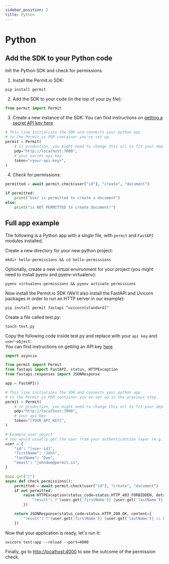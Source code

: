 ```yaml
---
sidebar_position: 2
title: Python
---
```


# Python

## Add the SDK to your Python code

Init the Python SDK and check for permissions.

1. Install the Permit.io SDK:

```
pip install permit
```

2. Add the SDK to your code (in the top of your py file):

```python
from permit import Permit
```

3. Create a new instance of the SDK:
   You can find instructions on [getting a secret API key here](../../tutorials/quickstart#2-get-permitio-api-key)

```python
# This line initializes the SDK and connects your python app
# to the Permit.io PDP container you've set up.
permit = Permit(
    # in production, you might need to change this url to fit your deployment
    pdp="http://localhost:7000",
    # your secret api key
    token="<your-api-key>",
)
```

4. Check for permissions:

```python
permitted = await permit.check(user["id"], "create", "document")

if permitted:
    print("User is permitted to create a document")
else:
    print("is NOT PERMITTED to create document!")
```

## Full app example

The following is a Python app with a single file, with `permit` and `FastAPI` modules installed.

Create a new directory for your new python project:

```
mkdir hello-permissions && cd hello-permissions
```

Optionally, create a new virtual environment for your project (you might need to install pyenv and pyenv-virtualenv):

```
pyenv virtualenv permissions && pyenv activate permissions
```

Now install the Permit.io SDK (We'll also install the FastAPI and Uvicorn packages in order to run an HTTP server in our example):

```
pip install permit fastapi "uvicorn[standard]"
```

Create a file called test.py:

```
touch test.py
```

Copy the following code inside test.py and replace with your `api key` and `user-object`:  
You can find instructions on getting an API key [here](../../tutorials/quickstart#2-get-permitio-api-key)

```python
import asyncio

from permit import Permit
from fastapi import FastAPI, status, HTTPException
from fastapi.responses import JSONResponse

app = FastAPI()

# This line initializes the SDK and connects your python app
# to the Permit.io PDP container you've set up in the previous step.
permit = Permit(
    # in production, you might need to change this url to fit your deployment
    pdp="http://localhost:7000",
    # your api key
    token="[YOUR_API_KEY]",
)

# Example user object
# You would usually get the user from your authenticantion layer (e.g. Auth0, Cognito, etc) via a JWT token or a database.
user = {
    "id": "[user-id]",
    "firstName": "John",
    "lastName": "Doe",
    "email": "johndoe@permit.io",
}

@app.get("/")
async def check_permissions():
    permitted = await permit.check(user["id"], "create", "document")
    if not permitted:
        raise HTTPException(status_code=status.HTTP_403_FORBIDDEN, detail={
            "result": f"{user.get('firstName')} {user.get('lastName')} is NOT PERMITTED to create document!"
        })

    return JSONResponse(status_code=status.HTTP_200_OK, content={
        "result": f"{user.get('firstName')} {user.get('lastName')} is PERMITTED to create document!"
    })

```

Now that your application is ready, let's run it:

```
uvicorn test:app --reload --port=4000
```

Finally, go to [http://localhost:4000](http://localhost:4000) to see the outcome of the permission check.
